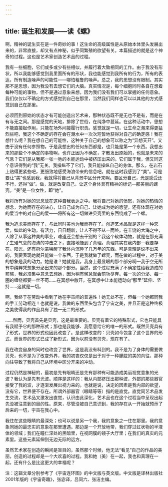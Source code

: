 ```yaml
---
---
---
```

title: 诞生和发展——读《螺》
---




啊，精神的诞生实在是一件奇妙的事！这生命的高级属性是从原始本体里头发展出来的，非常直接，却又有点神秘，似乎同繁殖的欲望有关。本篇描述的就是这个神奇的过程。这也是艺术家创造艺术品的过程。

我有一些细胞，它们或多或少有些相似，并履行着大致相同的工作。由于我没有形状，所以我能够感觉到我里面所有的形状，我也能感觉到我所有的行为，所有的表达，所有制造噪声的可能性——哪怕粗鲁的噪声。总之，我的思想没有限制。其实那不是思想，因为我没有去想它们的大脑。真实情况是，每个细胞同时各自在想着每种可能的事物，但不是通过意象来想，因为我们没有我们可以掌握的任何意象。我们仅仅以不确定的方式感觉到自己在那里，当然我们同样也可以以其他的方式感觉到自己在那里。

必须回到原始的状态才有可能创造出艺术来，那种状态既不是无也不是有，而是在有与无之间。那是感觉的天地，排除了世俗，在纯净中蔓延。在这种活动中，思想不能直接起作用，只能在场外间接履行职责。感觉就是一切，让生命之潮来得更猛烈些吧，我这个不确定的存在会在潮水中一次次短暂地获得对自己的确定感！我在想什么呢？我在想自己的可能性，这种关于自己的想象可以称之为“异想天开”。又由于没有任何参照物，于是我想出的任何东西都是，也只能是第一个东西。我想出来的那些个不确定的事物啊，也许正因为不确定，才散发出原始的，也就是未来的气息？它们是从我那一张一弛的本能运动中被挤压出来的。它们属于我，但又同这个意识得到的“我”无关。我操纵不了它们，我只能操纵自己的身体。那么，在岩石上贴得更紧些吧，更细致地感受海浪带来的信息吧。就在这时我感到了“美”。可是要让“美”也感到我，我就得将自己从背景中区分开来啊。要区分自己，光是感受还不行，还得“做”。做，就是改变自己，让这个身体具有精神的标记—那美丽的螺壳。“美”是一位女性，即“她”。

我将所有对她的思念放在这种自我表达之中。我将自己对她的愤怒，对她的热情的想念，为她而存在的决心，让自己成为自己、让她成为她的愿望，还有体现在对她的爱当中的对自己的爱——将所有这一切做进贝壳里的东西绕成了一个螺。

我为追求美而存在了，与此同时美也为我而存在了。创造艺术品就是这样一种恋爱，如此的生动，有活力，日日翻新，让人不得不从一而终。在丰饶的大海之中，人除了从事这种美的事业，难道还会想去干别的？我这个软体动物，就是在那充满了生殖气息的海涛的冲击之下，直接地悟到了真理。真理其实在我内部—我要存在。阳光，还有荷尔蒙唤醒了我体内沉睡了几万年的东西。可是真理是说不出来的，我要表现她就只能做一个东西，于是我就做了螺壳，而在做的过程中，对于美的想象是我的动力。她是谁？她就是我，我身上最显眼的那个部分啊—我于空无所有中纯粹凭想象分泌出来的那个部分。当然，这个过程充满了不确定性给我造成的煎熬，我必须集中意念去想她，因为稍有懈怠就会前功尽弃。每一次的分泌、每一圈的缠绕都要一丝不苟……在冥想中敞开，在冥想中让本能运动向“那里”延伸、坚持……这就是一切。

啊，我终于在劳动中看到了她在宇宙间的普遍性！她无处不在，但每一个她都同我的手工劳动相连！也就是说，我做的东西里头包含了宇宙之美，并且正是这种终极之美使得我的作品具有了独一无二的形式。

……然而，贝壳首先是贝壳，这是最重要的。贝壳有着它的特殊形式，它也只能具有我赋予它的那种形式；那也是我能够、我愿意给它的唯一的形式。既然贝壳具有了形式，世界的形式也因此改变了。是这样改变的：贝壳如今包含了这个世界的形式，而世界的形式已成了新形式，因为以前没有贝壳，现在有了。

我在改变自身的同时也改变了世界，这是我没有料到的。我不是为了身体的需要做贝壳，也不是为了改变外界，我的初衷仅仅是出于对于一种朦胧的美的向往，那种向往导致了我将自己从环境中区分开来的冲动。

过程仍然是神秘的，最初是先有眼睛还是先有那种有可能造成美丽视觉意象的光波？我认为是先有光波。顺序是这样的：我从内部挤压出那种波，外部的那些器官接受了我的波，才逐渐发展出视力来的。也就是说，决定的因素是我内部的欲望，没有它，世界便不存在。所谓外部器官（眼睛等等）指的是直觉。直觉同艺术品发生交流，艺术品又激发出直觉，认识由此深化，艺术品也在这个过程当中呈现出起先没被注意到的目的性。原来，尽管没被自己意识到，我的存在从一开始就预示了后来的一切，宇宙在我心中。

我住在这些眼睛的最深处；也可以说是另一个我，我的意象之一住在那里。我的意象同她的最忠实的意象在那里遭遇。那边是一个开放地带，我们穿过虹状物的半液体的领域；我们在瞳仁深处的黑暗里，在视网膜的镜子大厅里；在我们的真实的元素里。这些元素延伸到无边无际的远方。

虽然艺术家在创造的瞬间是盲目的，虽然那个时候，他无法“看见”自己的作品的美丽，创造的过程却是一个大欢喜的过程。我和她（美）在一起，我也和真理在一起，还有什么是比这更大的幸福呢？

注：这辑文章分别参考了《宇宙连环图》的中文版与英文版。中文版是译林出版社2001年版的《宇宙奇趣》，张宓译，吕同六、张洁主编。